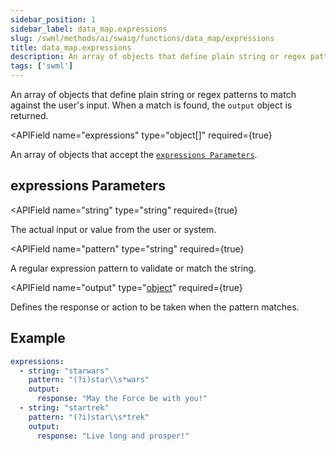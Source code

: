 ```yaml
---
sidebar_position: 1
sidebar_label: data_map.expressions
slug: /swml/methods/ai/swaig/functions/data_map/expressions
title: data_map.expressions
description: An array of objects that define plain string or regex patterns to match against the user's input.
tags: ['swml']
---
```



An array of objects that define plain string or regex patterns
to match against the user's input. When a match is found, the `output` object is returned.

<APIField
  name="expressions"
  type="object[]"
  required={true}
>
  An array of objects that accept the [`expressions Parameters`](#expressions-parameters).
</APIField>



## **expressions Parameters**

<APIField
  name="string"
  type="string"
  required={true}
>
  The actual input or value from the user or system.
</APIField>

<APIField
  name="pattern"
  type="string"
  required={true}
>
  A regular expression pattern to validate or match the string.
</APIField>

<APIField
  name="output"
  type="[object](./data_map.output.mdx)"
  required={true}
>
  Defines the response or action to be taken when the pattern matches.
</APIField>

## Example

```yaml andJSON
expressions:
  - string: "starwars"
    pattern: "(?i)star\\s*wars"
    output:
      response: "May the Force be with you!"
  - string: "startrek"
    pattern: "(?i)star\\s*trek"
    output:
      response: "Live long and prosper!"
```

